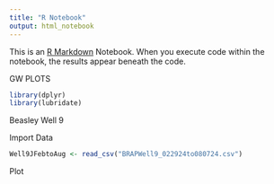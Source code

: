 ```yaml
---
title: "R Notebook"
output: html_notebook
---
```


This is an [R Markdown](http://rmarkdown.rstudio.com) Notebook. When you execute code within the notebook, the results appear beneath the code. 

GW PLOTS

```r
library(dplyr)
library(lubridate)
```

Beasley Well 9

Import Data
```r
Well9JFebtoAug <- read_csv("BRAPWell9_022924to080724.csv")


```

Plot

```r

```

